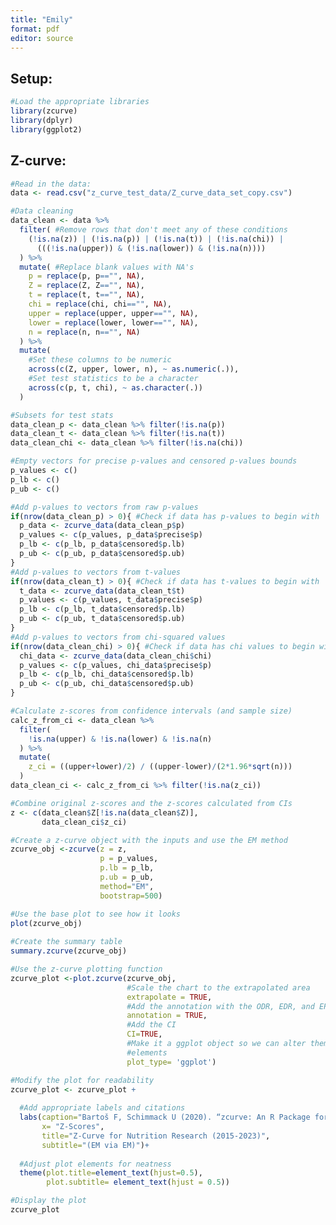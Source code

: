 ```yaml
---
title: "Emily"
format: pdf
editor: source
---
```


## Setup:

```r
#Load the appropriate libraries
library(zcurve)
library(dplyr)
library(ggplot2)
```

## Z-curve:

```r
#Read in the data:
data <- read.csv("z_curve_test_data/Z_curve_data_set_copy.csv")

#Data cleaning
data_clean <- data %>%
  filter( #Remove rows that don't meet any of these conditions
    (!is.na(z)) | (!is.na(p)) | (!is.na(t)) | (!is.na(chi)) | 
      (((!is.na(upper)) & (!is.na(lower)) & (!is.na(n))))
  ) %>%
  mutate( #Replace blank values with NA's
    p = replace(p, p=="", NA),
    Z = replace(Z, Z=="", NA),
    t = replace(t, t=="", NA),
    chi = replace(chi, chi=="", NA),
    upper = replace(upper, upper=="", NA),
    lower = replace(lower, lower=="", NA),
    n = replace(n, n=="", NA)
  ) %>%
  mutate(
    #Set these columns to be numeric
    across(c(Z, upper, lower, n), ~ as.numeric(.)),
    #Set test statistics to be a character
    across(c(p, t, chi), ~ as.character(.))
  )

#Subsets for test stats
data_clean_p <- data_clean %>% filter(!is.na(p))
data_clean_t <- data_clean %>% filter(!is.na(t))
data_clean_chi <- data_clean %>% filter(!is.na(chi))

#Empty vectors for precise p-values and censored p-values bounds
p_values <- c()
p_lb <- c()
p_ub <- c()

#Add p-values to vectors from raw p-values
if(nrow(data_clean_p) > 0){ #Check if data has p-values to begin with
  p_data <- zcurve_data(data_clean_p$p)
  p_values <- c(p_values, p_data$precise$p)
  p_lb <- c(p_lb, p_data$censored$p.lb)
  p_ub <- c(p_ub, p_data$censored$p.ub)
}
#Add p-values to vectors from t-values
if(nrow(data_clean_t) > 0){ #Check if data has t-values to begin with
  t_data <- zcurve_data(data_clean_t$t)
  p_values <- c(p_values, t_data$precise$p)
  p_lb <- c(p_lb, t_data$censored$p.lb)
  p_ub <- c(p_ub, t_data$censored$p.ub)
}
#Add p-values to vectors from chi-squared values
if(nrow(data_clean_chi) > 0){ #Check if data has chi values to begin with
  chi_data <- zcurve_data(data_clean_chi$chi)
  p_values <- c(p_values, chi_data$precise$p)
  p_lb <- c(p_lb, chi_data$censored$p.lb)
  p_ub <- c(p_ub, chi_data$censored$p.ub)
}

#Calculate z-scores from confidence intervals (and sample size)
calc_z_from_ci <- data_clean %>% 
  filter(
    !is.na(upper) & !is.na(lower) & !is.na(n)
  ) %>%
  mutate(
    z_ci = ((upper+lower)/2) / ((upper-lower)/(2*1.96*sqrt(n)))
  )
data_clean_ci <- calc_z_from_ci %>% filter(!is.na(z_ci))

#Combine original z-scores and the z-scores calculated from CIs
z <- c(data_clean$Z[!is.na(data_clean$Z)],
       data_clean_ci$z_ci)

#Create a z-curve object with the inputs and use the EM method
zcurve_obj <-zcurve(z = z, 
                    p = p_values, 
                    p.lb = p_lb, 
                    p.ub = p_ub, 
                    method="EM",
                    bootstrap=500)

#Use the base plot to see how it looks
plot(zcurve_obj)
 
#Create the summary table
summary.zcurve(zcurve_obj)

#Use the z-curve plotting function
zcurve_plot <-plot.zcurve(zcurve_obj,
                          #Scale the chart to the extrapolated area
                          extrapolate = TRUE,
                          #Add the annotation with the ODR, EDR, and ERR
                          annotation = TRUE,
                          #Add the CI
                          CI=TRUE,
                          #Make it a ggplot object so we can alter thematic
                          #elements
                          plot_type= 'ggplot')

#Modify the plot for readability
zcurve_plot <- zcurve_plot +
  
  #Add appropriate labels and citations
  labs(caption="Bartoš F, Schimmack U (2020). “zcurve: An R Package for Fitting Z-curves.” R package version 2.4.2",
       x= "Z-Scores",
       title="Z-Curve for Nutrition Research (2015-2023)",
       subtitle="(EM via EM)")+
  
  #Adjust plot elements for neatness
  theme(plot.title=element_text(hjust=0.5),
        plot.subtitle= element_text(hjust = 0.5))

#Display the plot
zcurve_plot
```

